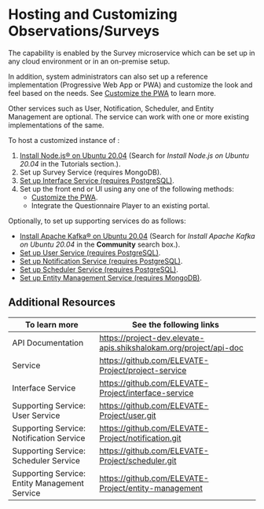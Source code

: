 
# Hosting and Customizing Observations/Surveys

The <ProductName /> capability is enabled by the Survey microservice which can be set up in any cloud environment or in an on-premise setup.

In addition, system administrators can also set up a reference implementation (Progressive Web App or PWA) and customize the look and feel based on the needs. See [Customize the PWA](https://github.com/ELEVATE-Project/observation-survey-projects-pwa/blob/main/README.md) to learn more.

Other services such as User, Notification, Scheduler, and Entity Management are optional. The <ProductName />  service can work with one or more existing implementations of the same.

To host a customized instance of <ProductName />:

1. [Install Node.js® on Ubuntu 20.04](https://serverspace.io) (Search for *Install Node.js on Ubuntu 20.04* in the Tutorials section.).
2. Set up Survey Service (requires MongoDB).
4. [Set up Interface Service (requires PostgreSQL)](https://github.com/ELEVATE-Project/interface-service/blob/main/README.md).
5. Set up the front end or UI using any one of the following methods:
    * [Customize the PWA](https://github.com/ELEVATE-Project/observation-survey-projects-pwa/blob/main/README.md).
    * Integrate the Questionnaire Player to an existing portal.

Optionally, to set up supporting services do as follows:

* [Install  Apache Kafka® on Ubuntu 20.04](https://www.digitalocean.com/community) (Search for *Install Apache Kafka on Ubuntu 20.04* in the **Community** search box.).
* <a href="/userservice/settingup-userservice" target="_self">Set up User Service (requires PostgreSQL)</a>.
* <a href="/notificationservice/settingup-notificationservice" target="_self">Set up Notification Service (requires PostgreSQL)</a>.
* <a href="/schedulerservice/settingup-schedulerservice" target="_self">Set up Scheduler Service (requires PostgreSQL)</a>.
* <a href="/entitymanagementservice/setup-entitymanagementservice" target="_self">Set up Entity Management Service (requires MongoDB)</a>.

## Additional Resources

|To learn more| See the following links|
|--------------|-----------|
|API Documentation|https://project-dev.elevate-apis.shikshalokam.org/project/api-doc|
|<ProductName /> Service|https://github.com/ELEVATE-Project/project-service|
|Interface Service|https://github.com/ELEVATE-Project/interface-service|
|Supporting Service: User Service|https://github.com/ELEVATE-Project/user.git|
|Supporting Service: Notification Service|https://github.com/ELEVATE-Project/notification.git|
|Supporting Service: Scheduler Service|https://github.com/ELEVATE-Project/scheduler.git|
|Supporting Service: Entity Management Service|https://github.com/ELEVATE-Project/entity-management|